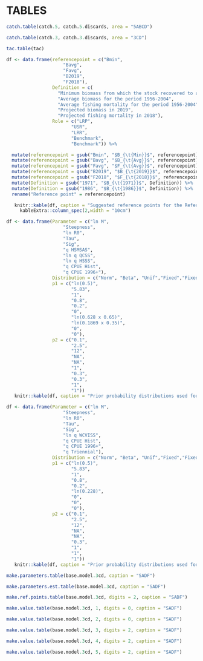 \clearpage

# TABLES

```r
catch.table(catch.5, catch.5.discards, area = "5ABCD")
```

\clearpage

```r
catch.table(catch.3, catch.3.discards, area = "3CD")
```

\clearpage

```r
tac.table(tac)
```

\clearpage

```r

df <- data.frame(referencepoint = c("Bmin",
                     "Bavg",
                     "Favg",
                     "B2019",
                     "F2018"),
                 Definition = c(
                   "Minimum biomass from which the stock recovered to above average (1971 in  5ABCD; 1986 in 3CD)",
                   "Average biomass for the period 1956-2004",
                   "Average fishing mortality for the period 1956-2004",
                   "Projected biomass in 2019",
                   "Projected fishing mortality in 2018"),
                 Role = c("LRP",
                        "USR",
                        "LRR",
                        "Benchmark",
                        "Benchmark")) %>%

  mutate(referencepoint = gsub("Bmin", "$B_{\t{Min}}$", referencepoint)) %>%
  mutate(referencepoint = gsub("Bavg", "$B_{\t{Avg}}$", referencepoint)) %>%
  mutate(referencepoint = gsub("Favg", "$F_{\t{Avg}}$", referencepoint)) %>%
  mutate(referencepoint = gsub("B2019", "$B_{\t{2019}}$", referencepoint)) %>%
  mutate(referencepoint = gsub("F2018", "$F_{\t{2018}}$", referencepoint)) %>%
  mutate(Definition = gsub("1971", "$B_{\t{1971}}$", Definition)) %>%
  mutate(Definition = gsub("1986", "$B_{\t{1986}}$", Definition)) %>%
  rename("Reference point" = referencepoint)

   knitr::kable(df, caption = "Suggested reference points for the Reference Case 5ABCD and 3CD models.", booktabs = TRUE, linesep = "", escape=FALSE) %>%
     kableExtra::column_spec(2,width = "10cm")

```

```r

df <- data.frame(Parameter = c("ln M",
                     "Steepness",
                     "ln R0",
                     "Tau",
                     "Sig",
                     "q HSMSAS",
                     "ln q QCSS",
                     "ln q HSSS",
                     "q CPUE Hist",
                     "q CPUE 1996+"),
                 Distribution = c("Norm", "Beta", "Unif","Fixed","Fixed","Unif","Norm","Norm","Unif","Unif"),
                 p1 = c("ln(0.5)",
                        "5.83",
                        "1",
                        "0.8",
                        "0.2",
                        "0",
                        "ln(0.628 x 0.65)",
                        "ln(0.1869 x 0.35)",
                        "0",
                        "0"),
                 p2 = c("0.1",
                        "2.5",
                        "12",
                        "NA",
                        "NA",
                        "1",
                        "0.3",
                        "0.3",
                        "1",
                        "1"))
   knitr::kable(df, caption = "Prior probability distributions used for the Reference Case 5ABCD model. Beta parameters for steepness give distribution with mean ~ 0.7 and sd ~ 0.15.", booktabs = TRUE, linesep = "")

```

\clearpage

```r

df <- data.frame(Parameter = c("ln M",
                     "Steepness",
                     "ln R0",
                     "Tau",
                     "Sig",
                     "ln q WCVISS",
                     "q CPUE Hist",
                     "q CPUE 1996+",
                     "q Triennial"),
                 Distribution = c("Norm", "Beta", "Unif","Fixed","Fixed","Norm","Unif","Unif","Unif"),
                 p1 = c("ln(0.5)",
                        "5.83",
                        "1",
                        "0.8",
                        "0.2",
                        "ln(0.228)",
                        "0",
                        "0",
                        "0"),
                 p2 = c("0.1",
                        "2.5",
                        "12",
                        "NA",
                        "NA",
                        "0.3",
                        "1",
                        "1",
                        "1"))
   knitr::kable(df, caption = "Prior probability distributions used for the Reference Case 3CD model. Beta parameters for steepness give distribution with mean $\\sim$ 0.7 and sd $\\sim$ 0.15.", booktabs = TRUE, linesep = "", escape = FALSE)

```

\clearpage

```r
make.parameters.table(base.model.3cd, caption = "SADF")
```

```r
make.parameters.est.table(base.model.3cd, caption = "SADF")
```

```r
make.ref.points.table(base.model.3cd, digits = 2, caption = "SADF")
```

```r
make.value.table(base.model.3cd, 1, digits = 0, caption = "SADF")
```

```r
make.value.table(base.model.3cd, 2, digits = 0, caption = "SADF")
```

```r
make.value.table(base.model.3cd, 3, digits = 2, caption = "SADF")
```

```r
make.value.table(base.model.3cd, 4, digits = 2, caption = "SADF")
```

```r
make.value.table(base.model.3cd, 5, digits = 2, caption = "SADF")
```
